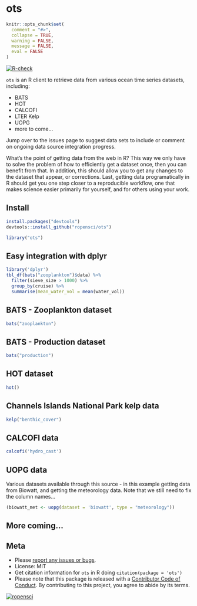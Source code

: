 ots
===

```r
knitr::opts_chunk$set(
  comment = "#>",
  collapse = TRUE,
  warning = FALSE, 
  message = FALSE,
  eval = FALSE
)
```

[![R-check](https://github.com/ropensci/ots/workflows/R-check/badge.svg)](https://github.com/ropensci/ots/actions?query=workflow%3AR-check)

`ots` is an R client to retrieve data from various ocean time series datasets, including:

* BATS
* HOT
* CALCOFI
* LTER Kelp
* UOPG
* more to come...

Jump over to the issues page to suggest data sets to include or comment on ongoing data source integration progress.

What's the point of getting data from the web in R? This way we only have to solve the problem of how to efficiently get a dataset once, then you can benefit from that. In addition, this should allow you to get any changes to the dataset that appear, or corrections. Last, getting data programatically in R should get you one step closer to a reproducible workflow, one that makes science easier primarily for yourself, and for others using your work.

## Install

```r
install.packages("devtools")
devtools::install_github("ropensci/ots")
```

```r
library("ots")
```

## Easy integration with dplyr

```r
library('dplyr')
tbl_df(bats("zooplankton")$data) %>% 
  filter(sieve_size > 1000) %>% 
  group_by(cruise) %>% 
  summarise(mean_water_vol = mean(water_vol))
```

## BATS - Zooplankton dataset

```r
bats("zooplankton")
```

## BATS - Production dataset

```r
bats("production")
```

## HOT dataset

```r
hot()
```

## Channels Islands National Park kelp data

```r
kelp("benthic_cover")
```

## CALCOFI data

```r
calcofi('hydro_cast')
```

## UOPG data

Various datasets available through this source - in this example getting data from Biowatt, and getting the meteorology data. Note that we still need to fix the column names...

```r
(biowatt_met <- uopg(dataset = 'biowatt', type = "meteorology"))
```

## More coming...

## Meta

* Please [report any issues or bugs](https://github.com/ropensci/ots/issues).
* License: MIT
* Get citation information for `ots` in R doing `citation(package = 'ots')`
* Please note that this package is released with a [Contributor Code of Conduct](https://ropensci.org/code-of-conduct/). By contributing to this project, you agree to abide by its terms.

[![ropensci](https://ropensci.org/public_images/github_footer.png)](https://ropensci.org)
